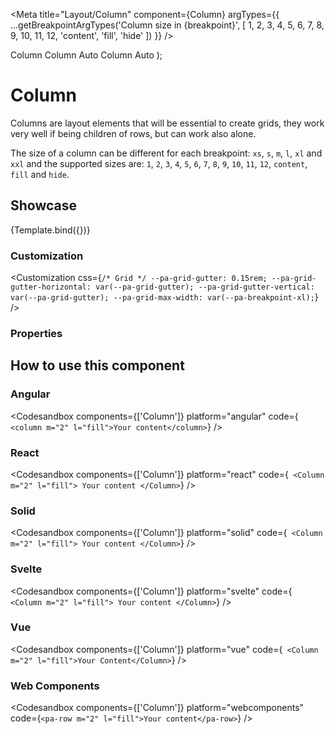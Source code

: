 
<Meta
  title="Layout/Column"
  component={Column}
  argTypes={{
    ...getBreakpointArgTypes('Column size in {breakpoint}', [
      1,
      2,
      3,
      4,
      5,
      6,
      7,
      8,
      9,
      10,
      11,
      12,
      'content',
      'fill',
      'hide'
    ])
  }}
/>

  <Container>
    <Row>
      <Column {...args} className="is-highlighted">
        Column
      </Column>
      <Column>Column Auto</Column>
      <Column>Column Auto</Column>
    </Row>
  </Container>
);

# Column

Columns are layout elements that will be essential to create grids, they work very well if being children of rows, but can work also alone.

The size of a column can be different for each breakpoint: `xs`, `s`, `m`, `l`, `xl` and `xxl` and the supported sizes are: `1`, `2`, `3`, `4`, `5`, `6`, `7`, `8`, `9`, `10`, `11`, `12`, `content`, `fill` and `hide`.

## Showcase

<Canvas>
  <Story name="Default" args={{}}>
    {Template.bind({})}
  </Story>
</Canvas>

### Customization

<Customization
  css={`
    /* Grid */
    --pa-grid-gutter: 0.15rem;
    --pa-grid-gutter-horizontal: var(--pa-grid-gutter);
    --pa-grid-gutter-vertical: var(--pa-grid-gutter);
    --pa-grid-max-width: var(--pa-breakpoint-xl);
  `}
/>

### Properties

<ArgsTable story="Default" of={Column} />

## How to use this component

### Angular

<Codesandbox
  components={['Column']}
  platform="angular"
  code={`
    <column m="2" l="fill">Your content</column>`}
/>

### React

<Codesandbox
  components={['Column']}
  platform="react"
  code={`
    <Column m="2" l="fill">
      Your content
    </Column>`}
/>

### Solid

<Codesandbox
  components={['Column']}
  platform="solid"
  code={`
    <Column m="2" l="fill">
      Your content
    </Column>`}
/>

### Svelte

<Codesandbox
  components={['Column']}
  platform="svelte"
  code={`
    <Column m="2" l="fill">
      Your content
    </Column>`}
/>

### Vue

<Codesandbox
  components={['Column']}
  platform="vue"
  code={`
    <Column m="2" l="fill">Your Content</Column>`}
/>

### Web Components

<Codesandbox components={['Column']} platform="webcomponents" code={`<pa-row m="2" l="fill">Your content</pa-row>`} />
